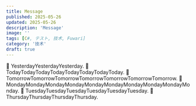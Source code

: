 ```yaml
---
title: Message
published: 2025-05-26
updated: 2025-05-26
description: 'Message'
image: ''
tags: [C#, テスト, 技术, Fuwari]
category: '技术'
draft: true
---
```



<Message>
    🌳 YesterdayYesterdayYesterday.
    🌳 TodayTodayTodayTodayTodayTodayTodayToday.
    🌳 TomorrowTomorrowTomorrowTomorrowTomorrowTomorrowTomorrow.
</Message>

<Message character="MonkToLeft" direction="right">
    🌳 MondayMondayMondayMondayMondayMondayMondayMondayMondayMonday.
    🌳 TuesdayTuesdayTuesdayTuesdayTuesdayTuesday.
    🌳 ThursdayThursdayThursdayThursday.
</Message>
